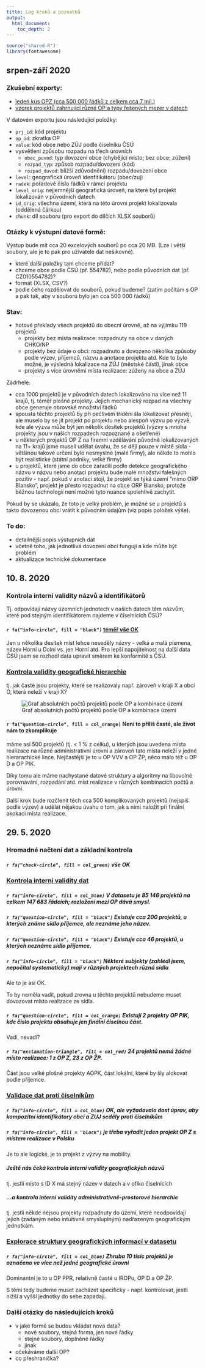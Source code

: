 ```yaml
---
title: Log kroků a poznatků
output:
  html_document:
    toc_depth: 2
---
```


```r
source("shared.R")
library(fontawesome)
```

## srpen-září 2020

### Zkušební exporty:

- [jeden kus OPZ (cca 500 000 řádků z celkem cca 7 mil.)](opz-one-chunk.xlsx)
- [vzorek projektů zahrnující různé OP a typy řešených mezer v datech](sample_export.xlsx)

V datovém exportu jsou následující položky:

- `prj_id`: kód projektu
- `op_id`: zkratka OP
- `value`: kód obce nebo ZÚJ podle číselníku ČSÚ
- vysvětlení způsobu rozpadu na třech úrovních
  - `obec_puvod`: typ dovození obce (chybějící místo; bez obce; zúžení)
  - `rozpad_typ`: způsob rozpadu/dovození (kód)
  - `rozpad_duvod`: bližší zdůvodnění) rozpadu/dovození obce
- `level`: geografická úroveň idenfitikátoru (obec/zuj)
- `radek`: pořadové číslo řádků v rámci projektu
- `level_orig`: nejjemnější geografická úroveň, na které byl projekt lokalizován v původních datech
- `id_orig`: všechna území, která na této úrovni projekt lokalizovala (oddělená čárkou)
- `chunk`: díl souboru (pro export do dílčích XLSX souborů)

### Otázky k výstupní datové formě:

Výstup bude mít cca 20 excelových souborů po cca 20 MB. (Lze i větší soubory, ale je to pak pro uživatele dat nešikovné).

- které další položky tam chceme přidat?
- chceme obce podle ČSÚ (př. 554782), nebo podle původních dat (př. CZ010554782)?
- formát (XLSX, CSV?)
- podle čeho rozdělovat do souborů, pokud budeme? (zatím počítám s OP a pak tak, aby v souboru bylo jen cca 500 000 řádků)

### Stav:

- hotové překlady všech projektů do obecní úrovně, až na výjimku 119 projektů
  - projekty bez místa realizace: rozpadnuty na obce v daných CHKO/NP
  - projekty bez údaje o obci: rozpadnuto a dovozeno několika způsoby podle výzev, příjemců, názvu a anotace projektu atd. Kde to bylo možné, je výsledná lokalizace na ZÚJ (městské části), jinak obce
  - projekty s více úrovněmi místa realizace: zúženy na obce a ZÚJ

Zádrhele:

- cca 1000 projektů je v původních datech lokalizováno na více než 11 krajů, tj. téměř plošné projekty. Jejich mechanický rozpad na všechny obce generuje obrovské množství řádků
- spousta těchto projektů by při pečlivém třídění šla lokalizovat přesněji, ale muselo by se jít projekt po projektu nebo alespoň výzvu po výzvě, kde ale výzva může být jen několik desítek projektů (výzvy s mnoha projekty jsou v našich rozpadech rozpoznané a ošetřené)
- u některých projektů OP Z na firemní vzdělávání původně lokalizovaných na 11+ krajů jsme museli udělat úvahu, že se dějí pouze v místě sídla - většinou takové určení bylo nesmyslné (malé firmy), ale někde to mohlo být realistické (státní podniky, velké firmy)
- u projektů, které jsme do obce zařadili podle detekce geografického názvu v názvu nebo anotaci projektu bude malé množství falešných pozitiv - např. pokud v anotaci stojí, že projekt se týká území "mimo ORP Blansko", projekt je přesto rozpadnut na obce ORP Blansko, protože běžnou technologií není možné tyto nuance spolehlivě zachytit.

Pokud by se ukázalo, že toto je velký problém, je možné se u projektů s takto dovozenou obcí vrátit k původním údajům (viz popis položek výše).

### To do:

- detailnější popis výstupních dat
- včetně toho, jak jednotlivá dovození obcí fungují a kde může být problém
- aktualizace technické dokumentace

## 10. 8. 2020

### Kontrola interní validity názvů a identifikátorů

Tj. odpovídají názvy územních jednotech v našich datech těm názvům, které pod stejným identifikátorem najdeme v číselnících ČSÚ?

#### `r fa("info-circle", fill = "black")` [téměř vše OK](https://esif-data-cleaning.netlify.app/02_validate.html#Validita_jmen_proti_registr%C5%AFm)

Jen u několika desítek míst lehce neseděly názvy - velká a malá písmena, název Horní u Dolní vs. jen Horní atd. Pro lepší napojitelnost na další data ČSÚ jsem se rozhodl data upravit směrem ke konformitě s ČSÚ.

### [Kontrola validity geografické hierarchie](https://esif-data-cleaning.netlify.app/03_explore.html#Validita_%C3%BAzemn%C3%AD_hierarchie)

tj. jak časté jsou projekty, které se realizovaly např. zároveň v kraji X a obci O, která neleží v kraji X?

![Graf absolutních počtů projektů podle OP a kombinace území](03_explore_files/figure-html/geostatus-plot-abs-1.png)

#### `r fa("question-circle", fill = col_orange)` Není to příliš časté, ale život nám to zkomplikuje

máme asi 500 projektů (tj. < 1 % z celku), u kterých jsou uvedena místa realizace na různé administrativní úrovni a zároveň tato místa neleží v jedné hierarachické lince. Nejčastější je to u OP VVV a OP ŽP, něco málo též u OP D a OP PIK.

Díky tomu ale máme nachystané datové struktury a algoritmy na libovolné porovnávání, rozpadání atd. míst realizace v různých kombinacích počtů a úrovní.

Další krok bude rozčlenit těch cca 500 komplikovaných projektů (nejspíš podle výzev) a udělat nějakou úvahu o tom, jak s nimi naložit při finální akokaci místa realizace.

## 29. 5. 2020

### Hromadné načtení dat a základní kontrola

##### `r fa("check-circle", fill = col_green)` vše OK 


### [Kontrola interní validity dat](1-input-checks.html)

##### `r fa("info-circle", fill = col_blue)` V datasetu je 85 146 projektů na celkem 147 683 řádcích; rozložení mezi OP dává smysl.

##### `r fa("question-circle", fill = "black")` Existuje cca 200 projektů, u kterých známe sídlo příjemce, ale neznáme jeho název.

##### `r fa("question-circle", fill = "black")` Existuje cca 46 projektů, u kterých neznáme sídlo příjemce.

##### `r fa("info-circle", fill = "black")` Některé subjekty (zahlédl jsem, nepočítal systematicky) mají v různých projektech různá sídla

Ale to je asi OK.

To by neměla vadit, pokud zrovna u těchto projektů nebudeme muset dovozovat místo realizace ze sídla.

##### `r fa("question-circle", fill = col_orange)` Existují 2 projekty OP PIK, kde číslo projektu obsahuje jen finální číselnou část.

Vadí, nevadí?

##### `r fa("exclamation-triangle", fill = col_red)` 24 projektů nemá žádné místo realizace: 1 z OP Z, 23 z OP ŽP.

Část jsou velké plošné projekty AOPK, část lokální, které by šly alokovat podle příjemce.

### [Validace dat proti číselníkům](1_input-checks.html)

##### `r fa("info-circle", fill = col_blue)` OK, ale vyžadovalo dost úprav, aby kompozitní identifikátory obcí a ZUJ seděly proti číselníkům

##### `r fa("info-circle", fill = "black")` je třeba vyřadit jeden projekt OP Z s místem realizace v Polsku

Je to ale logické, je to projekt z výzvy na mobility.

##### Ještě nás čeká kontrola interní validity geografických názvů

tj. jestli místo s ID X má stejný název v datech a v ofiko číselnících

##### ...a kontrola interní validity administrativně-prostorové hierarchie

tj. jestli někde nejsou projekty rozpadnuty do území, které neodpovídají jejich (zadaným nebo intuitivně smysluplným) nadřazeným geografickým jednotkám. 

### [Explorace struktury geografických informací v datasetu](3_explore.html)

##### `r fa("info-circle", fill = col_blue)` Zhruba 10 tisíc projektů je označeno ve více než jedné geografické úrovni

Dominantní je to u OP PPR, relativně časté u IROPu, OP D a OP ŽP.

S těmi tedy budeme muset zacházet specificky - např. kontrolovat, jestli nižší a vyšší jednotky do sebe zapadají.

### Další otázky do následujících kroků

- v jaké formě se budou vkládat nová data?
  - nové soubory, stejná forma, jen nové řádky
  - stejné soubory, doplněné řádky
  - jinak
  
- očekáváme další OP?
- co přeshranička?


